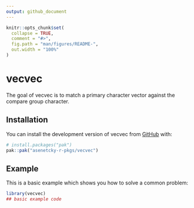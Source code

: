 ```yaml
---
output: github_document
---
```


<!-- README.md is generated from README.Rmd. Please edit that file -->

```r
knitr::opts_chunk$set(
  collapse = TRUE,
  comment = "#>",
  fig.path = "man/figures/README-",
  out.width = "100%"
)
```

# vecvec

<!-- badges: start -->
<!-- badges: end -->

The goal of vecvec is to match a primary character vector against 
the compare group character.

## Installation

You can install the development version of vecvec from [GitHub](https://github.com/) with:

```r
# install.packages("pak")
pak::pak("asenetcky-r-pkgs/vecvec")
```

## Example

This is a basic example which shows you how to solve a common problem:

```r
library(vecvec)
## basic example code
```
